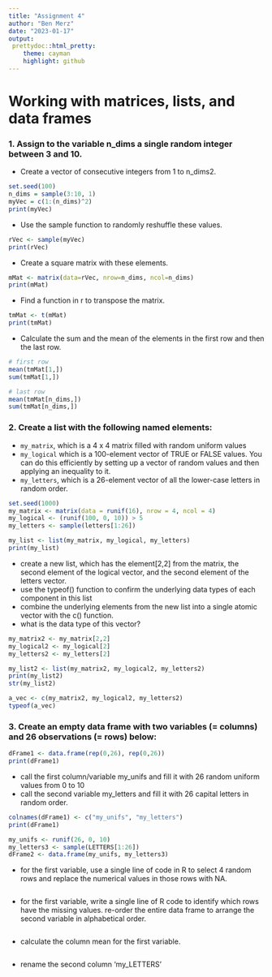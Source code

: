 ```yaml
---
title: "Assignment 4"
author: "Ben Merz"
date: "2023-01-17"
output: 
 prettydoc::html_pretty:
    theme: cayman
    highlight: github
---
```


# Working with matrices, lists, and data frames

### 1. Assign to the variable n_dims a single random integer between 3 and 10.
  + Create a vector of consecutive integers from 1 to n_dims2.
  
```r
set.seed(100)
n_dims = sample(3:10, 1)
myVec = c(1:(n_dims)^2)
print(myVec)
```
  + Use the sample function to randomly reshuffle these values.
```r
rVec <- sample(myVec)
print(rVec)
```
  + Create a square matrix with these elements.
```r
mMat <- matrix(data=rVec, nrow=n_dims, ncol=n_dims)
print(mMat)
```
  + Find a function in r to transpose the matrix.
```r
tmMat <- t(mMat)
print(tmMat)
```
  + Calculate the sum and the mean of the elements in the first row and then the last row.
```r
# first row
mean(tmMat[1,])
sum(tmMat[1,])

# last row
mean(tmMat[n_dims,])
sum(tmMat[n_dims,])
```
### 2. Create a list with the following named elements:
  + `my_matrix`, which is a 4 x 4 matrix filled with random uniform values
  + `my_logical` which is a 100-element vector of TRUE or FALSE values. You can do this efficiently by setting up a vector of random values and then applying an inequality to it.
  + `my_letters`, which is a 26-element vector of all the lower-case letters in random order.
```r
set.seed(1000)
my_matrix <- matrix(data = runif(16), nrow = 4, ncol = 4)
my_logical <- (runif(100, 0, 10)) > 5
my_letters <- sample(letters[1:26])

my_list <- list(my_matrix, my_logical, my_letters)
print(my_list)
```
  + create a new list, which has the element[2,2] from the matrix, the second element of the logical vector, and the second element of the letters vector.
  + use the typeof() function to confirm the underlying data types of each component in this list
  + combine the underlying elements from the new list into a single atomic vector with the c() function.
  + what is the data type of this vector?
```r
my_matrix2 <- my_matrix[2,2]
my_logical2 <- my_logical[2]
my_letters2 <- my_letters[2]

my_list2 <- list(my_matrix2, my_logical2, my_letters2)
print(my_list2)
str(my_list2)

a_vec <- c(my_matrix2, my_logical2, my_letters2)
typeof(a_vec)
```
### 3. Create an empty data frame with two variables (= columns) and 26 observations (= rows) below:
```r
dFrame1 <- data.frame(rep(0,26), rep(0,26))
print(dFrame1)
```
  + call the first column/variable my_unifs and fill it with 26 random uniform values from 0 to 10
  + call the second variable my_letters and fill it with 26 capital letters in random order.
```r
colnames(dFrame1) <- c("my_unifs", "my_letters")
print(dFrame1)

my_unifs <- runif(26, 0, 10)
my_letters3 <- sample(LETTERS[1:26])
dFrame2 <- data.frame(my_unifs, my_letters3)
```
  + for the first variable, use a single line of code in R to select 4 random rows and replace the numerical values in those rows with NA.
```r

```
  + for the first variable, write a single line of R code to identify which rows have the missing values.
re-order the entire data frame to arrange the second variable in alphabetical order.
```r

```
  + calculate the column mean for the first variable.
```r

```
  + rename the second column ‘my_LETTERS’
```r

```








